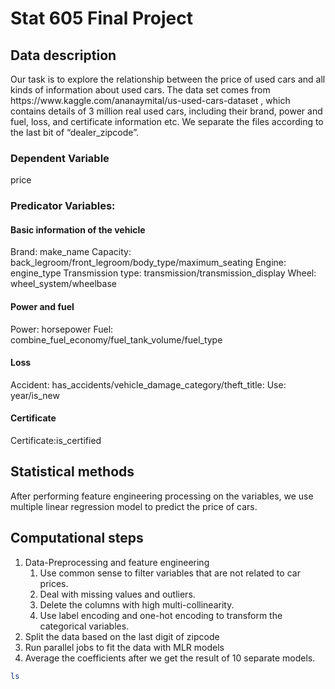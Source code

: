 # Stat 605 Final Project

## Data description
Our task is to explore the relationship between the price of used cars and all kinds of information about used cars. The data set comes from https://www.kaggle.com/ananaymital/us-used-cars-dataset , which contains details of 3 million real used cars, including their brand, power and fuel, loss, and certificate information etc. We separate the files according to the last bit of “dealer_zipcode”.

### Dependent Variable
price

### Predicator Variables:
#### Basic information of the vehicle
Brand: make_name
Capacity: back_legroom/front_legroom/body_type/maximum_seating
Engine: engine_type
Transmission type: transmission/transmission_display
Wheel: wheel_system/wheelbase

#### Power and fuel
Power: horsepower
Fuel: combine_fuel_economy/fuel_tank_volume/fuel_type

#### Loss
Accident: has_accidents/vehicle_damage_category/theft_title: 
Use: year/is_new

#### Certificate
Certificate:is_certified



## Statistical methods
After performing feature engineering processing on the variables, we use multiple linear regression model to predict the price of cars.

## Computational steps
1. Data-Preprocessing and feature engineering
    1. Use common sense to filter variables that are not related to car prices.
    2. Deal with missing values and outliers.
    3. Delete the columns with high multi-collinearity.
    4. Use label encoding and one-hot encoding to transform the categorical variables.
2. Split the data based on the last digit of zipcode
3. Run parallel jobs to fit the data with MLR models
4. Average the coefficients after we get the result of 10 separate models.


```bash
ls


```

